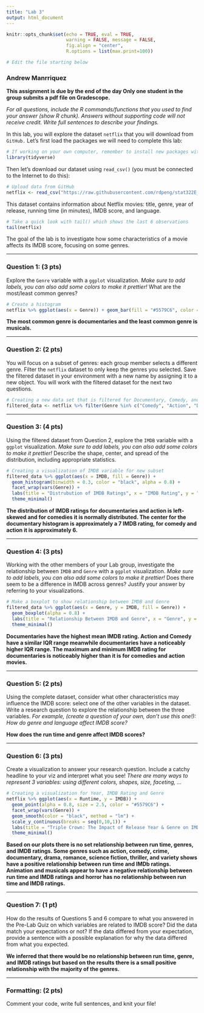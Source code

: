 ```yaml
---
title: "Lab 3"
output: html_document
---
```


```r
knitr::opts_chunk$set(echo = TRUE, eval = TRUE,  
                      warning = FALSE, message = FALSE, 
                      fig.align = "center",
                      R.options = list(max.print=100))

# Edit the file starting below
```



### Andrew Manrriquez

**This assignment is due by the end of the day Only one student in the group submits a pdf file on Gradescope.**

*For all questions, include the R commands/functions that you used to find your answer (show R chunk). Answers without supporting code will not receive credit. Write full sentences to describe your findings.*

In this lab, you will explore the dataset `netflix` that you will download from `GitHub.` Let's first load the packages we will need to complete this lab:

```r
# If working on your own computer, remember to install new packages with install.packages("name") in the console
library(tidyverse) 
```

Then let's download our dataset using `read_csv()` (you must be connected to the Internet to do this):

```r
# Upload data from GitHub
netflix <- read_csv("https://raw.githubusercontent.com/rdpeng/stat322E_public/main/data/netflix.csv")
```

This dataset contains information about Netflix movies: title, genre, year of release, running time (in minutes), IMDB score, and language.

```r
# Take a quick look with tail() which shows the last 6 observations
tail(netflix)
```

The goal of the lab is to investigate how some characteristics of a movie affects its IMDB score, focusing on some genres.

------------------------------------------------------------------------

### Question 1: (3 pts)

Explore the `Genre` variable with a `ggplot` visualization. *Make sure to add labels, you can also add some colors to make it prettier!* What are the most/least common genres?

```r
# Create a histogram
netflix %>% ggplot(aes(x = Genre)) + geom_bar(fill = "#5579C6", color = "black", alpha = 0.8) + labs(title = "Histogram of Genres", x = "Genre", y = "Frequency") + theme_minimal() + coord_flip()
```

**The most common genre is documentaries and the least common genre is musicals.**

------------------------------------------------------------------------

### Question 2: (2 pts)

You will focus on a subset of genres: each group member selects a different genre. Filter the `netflix` dataset to only keep the genres you selected. Save the filtered dataset in your environment with a new name by assigning it to a new object. You will work with the filtered dataset for the next two questions.

```r
# Creating a new data set that is filtered for Documentary, Comedy, and Action
filtered_data <- netflix %>% filter(Genre %in% c("Comedy", "Action", "Documentary"))
```

------------------------------------------------------------------------

### Question 3: (4 pts)

Using the filtered dataset from Question 2, explore the `IMDB` variable with a `ggplot` visualization. *Make sure to add labels, you can also add some colors to make it prettier!* Describe the shape, center, and spread of the distribution, including appropriate statistics. 

```r
# Creating a visualization of IMDB variable for new subset
filtered_data %>% ggplot(aes(x = IMDB, fill = Genre)) + 
  geom_histogram(binwidth = 0.3, color = "black", alpha = 0.8) + 
  facet_wrap(vars(Genre)) + 
  labs(title = "Distrubution of IMDB Ratings", x = "IMDB Rating", y = "Frequency") + 
  theme_minimal()
```

**The distribution of IMDB ratings for documentaries and action is left-skewed and for comedies it is normally distributed. The center for the documentary histogram is approximately a 7 IMDB rating, for comedy and action it is approximately 6.**

------------------------------------------------------------------------

### Question 4: (3 pts)

Working with the other members of your Lab group, investigate the relationship between `IMDB` and `Genre` with a `ggplot` visualization. *Make sure to add labels, you can also add some colors to make it prettier!* Does there seem to be a difference in IMDB across genres? Justify your answer by referring to your visualizations.

```r
# Make a boxplot to show relationship between IMDB and Genre
filtered_data %>% ggplot(aes(x = Genre, y = IMDB, fill = Genre)) + 
  geom_boxplot(alpha = 0.8) + 
  labs(title = "Relationship Between IMDB and Genre", x = "Genre", y = "IMDB Rating") + 
  theme_minimal()

```

**Documentaries have the highest mean IMDB rating. Action and Comedy have a similar IQR range meanwhile documentaries have a noticeably higher IQR range. The maximum and minimum IMDB rating for documentaries is noticeably higher than it is for comedies and action movies.**

------------------------------------------------------------------------

### Question 5: (2 pts)

Using the complete dataset, consider what other characteristics may influence the IMDB score: select one of the other variables in the dataset. Write a research question to explore the relationship between the three variables. *For example, (create a question of your own, don't use this one!): How do genre and language affect IMDB score?*

**How does the run time and genre affect IMDB scores?**

------------------------------------------------------------------------

### Question 6: (3 pts)

Create a visualization to answer your research question. Include a catchy headline to your viz and interpret what you see! *There are many ways to represent 3 variables: using different colors, shapes, size, faceting, ...* 

```r
# Creating a visualization for Year, IMDB Rating and Genre
netflix %>% ggplot(aes(x = Runtime, y = IMDB)) + 
  geom_point(alpha = 0.8, size = 2.5, color = "#5579C6") + 
  facet_wrap(vars(Genre)) + 
  geom_smooth(color = "black", method = "lm") +
  scale_y_continuous(breaks = seq(0,10,1)) + 
  labs(title = "Triple Crown: The Impact of Release Year & Genre on IMDB Ratings", x = "Run Time (mins)", y = "IMDB Rating", subtitle = "Source: Netflix Dataset from Github") + 
  theme_minimal()
```

**Based on our plots there is no set relationship between run time, genres, and IMDB ratings. Some genres such as action, comedy, crime, documentary, drama, romance, science fiction, thriller, and variety shows have a positive relationship between run time and IMDb ratings. Animation and musicals appear to have a negative relationship between run time and IMDB ratings and horror has no relationship between run time and IMDB ratings.**

------------------------------------------------------------------------

### Question 7: (1 pt)

How do the results of Questions 5 and 6 compare to what you answered in the Pre-Lab Quiz on which variables are related to IMDB score? Did the data match your expectations or not? If the data differed from your expectation, provide a sentence with a possible explanation for why the data differed from what you expected.


**We inferred that there would be no relationship between run time, genre, and IMDB ratings but based on the results there is a small positive relationship with the majority of the genres.**

------------------------------------------------------------------------


### Formatting: (2 pts)

Comment your code, write full sentences, and knit your file!
